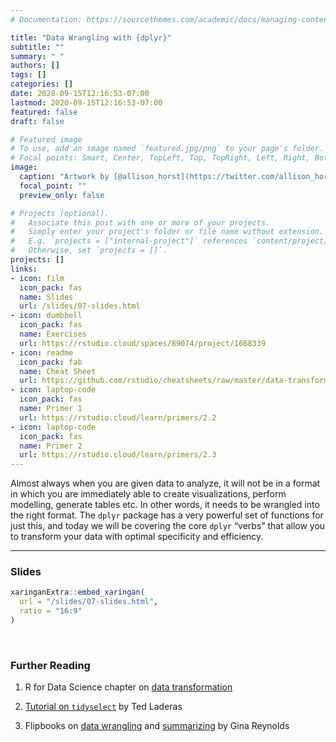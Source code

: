 ```yaml
---
# Documentation: https://sourcethemes.com/academic/docs/managing-content/

title: "Data Wrangling with {dplyr}"
subtitle: ""
summary: " "
authors: []
tags: []
categories: []
date: 2020-09-15T12:16:53-07:00
lastmod: 2020-09-15T12:16:53-07:00
featured: false
draft: false

# Featured image
# To use, add an image named `featured.jpg/png` to your page's folder.
# Focal points: Smart, Center, TopLeft, Top, TopRight, Left, Right, BottomLeft, Bottom, BottomRight.
image:
  caption: "Artwork by [@allison_horst](https://twitter.com/allison_horst)"
  focal_point: ""
  preview_only: false

# Projects (optional).
#   Associate this post with one or more of your projects.
#   Simply enter your project's folder or file name without extension.
#   E.g. `projects = ["internal-project"]` references `content/project/deep-learning/index.md`.
#   Otherwise, set `projects = []`.
projects: []
links:
- icon: film
  icon_pack: fas
  name: Slides
  url: /slides/07-slides.html
- icon: dumbbell
  icon_pack: fas
  name: Exercises
  url: https://rstudio.cloud/spaces/89074/project/1668339
- icon: readme
  icon_pack: fab
  name: Cheat Sheet
  url: https://github.com/rstudio/cheatsheets/raw/master/data-transformation.pdf
- icon: laptop-code
  icon_pack: fas
  name: Primer 1
  url: https://rstudio.cloud/learn/primers/2.2
- icon: laptop-code
  icon_pack: fas
  name: Primer 2
  url: https://rstudio.cloud/learn/primers/2.3
---
```


Almost always when you are given data to analyze, it will not be in a format in which you are immediately able to create visualizations, perform modelling, generate tables etc. In other words, it needs to be wrangled into the right format. The `dplyr` package has a very powerful set of functions for just this, and today we will be covering the core `dplyr` "verbs" that allow you to transform your data with optimal specificity and efficiency. 

***

### Slides

```r
xaringanExtra::embed_xaringan(
  url = "/slides/07-slides.html",
  ratio = "16:9"
)
```

<br>

### Further Reading

:::book
1. R for Data Science chapter on [data transformation](https://r4ds.had.co.nz/transform.html)

2. [Tutorial on `tidyselect`](https://tladeras.shinyapps.io/learning_tidyselect/) by Ted Laderas

3. Flipbooks on [data wrangling](https://evamaerey.github.io/data_manipulation/one_stream_wrangle.html#1) and [summarizing](https://evamaerey.github.io/data_manipulation/summarize.html#3) by Gina Reynolds

:::
